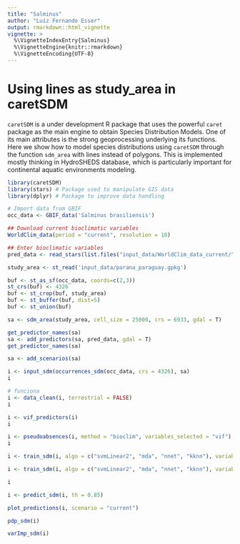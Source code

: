 ```yaml
---
title: "Salminus"
author: "Luíz Fernando Esser"
output: rmarkdown::html_vignette
vignette: >
  %\VignetteIndexEntry{Salminus}
  %\VignetteEngine{knitr::rmarkdown}
  %\VignetteEncoding{UTF-8}
---
```


# Using lines as study_area in caretSDM

`caretSDM` is a under development R package that uses the powerful `caret` package as the main engine to obtain Species Distribution Models. One of its main attributes is the strong geoprocessing underlying its functions. Here we show how to model species distributions using `caretSDM` through the function `sdm_area` with lines instead of polygons. This is implemented mostly thinking in HydroSHEDS database, which is particularly important for continental aquatic environments modeling.

```r
library(caretSDM)
library(stars) # Package used to manipulate GIS data
library(dplyr) # Package to improve data handling
```

```r
# Import data from GBIF
occ_data <- GBIF_data('Salminus brasiliensis')
```

```r
## Download current bioclimatic variables
WorldClim_data(period = "current", resolution = 10)

## Enter bioclimatic variables
pred_data <- read_stars(list.files("input_data/WorldClim_data_current/", full.names = T), along = "band", normalize_path = F)
```

```r
study_area <- st_read('input_data/parana_paraguay.gpkg')
```

```r
buf <- st_as_sf(occ_data, coords=c(2,3))
st_crs(buf) <- 4326
buf <- st_crop(buf, study_area)
buf <- st_buffer(buf, dist=5)
buf <- st_union(buf)
```

```r
sa <- sdm_area(study_area, cell_size = 25000, crs = 6933, gdal = T)
```

```r
get_predictor_names(sa)
sa <- add_predictors(sa, pred_data, gdal = T)
get_predictor_names(sa)
```

```r
sa <- add_scenarios(sa)
```

```r
i <- input_sdm(occurrences_sdm(occ_data, crs = 4326), sa)
i
```

```r
# funciona
i <- data_clean(i, terrestrial = FALSE)
i
```

```r
i <- vif_predictors(i)
i
```

```r
i <- pseudoabsences(i, method = "bioclim", variables_selected = "vif") 
i
```

```r
i <- train_sdm(i, algo = c("svmLinear2", "mda", "nnet", "kknn"), variables_selected = "vif")
```

```r
i <- train_sdm(i, algo = c("svmLinear2", "mda", "nnet", "kknn"), variables_selected = "vif")
```

```r
i
```

```r
i <- predict_sdm(i, th = 0.85)
```

```r
plot_predictions(i, scenario = "current")
```

```r
pdp_sdm(i)
```

```r
varImp_sdm(i)
```
